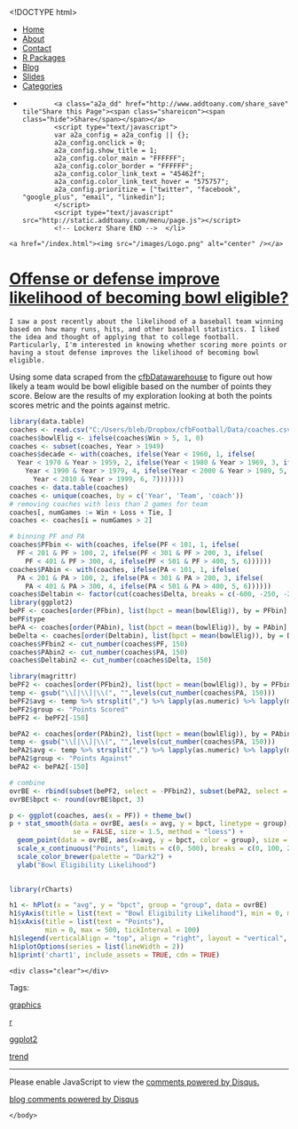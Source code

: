 <!DOCTYPE html>
<html>
  <head>
    <meta charset="utf-8">
    <title>Offense or defense improve likelihood of becoming bowl eligible?</title>
    <meta name="author" content="Brandon LeBeau" />
   <link rel="alternate" type="application/rss+xml" title="Educate-R" href="http://educate-r.org/feed.xml">
    <link rel="stylesheet" type="text/css" href="/stylesheets/newstyle.css">
    <link rel="stylesheet" href="/stylesheets/xcodeDkGrey.css">
    <script type='text/javascript' src="/stylesheets/highlight.pack.js"></script>
<script type="text/javascript">

    var _gaq = _gaq || [];
    _gaq.push(['_setAccount', 'UA-43425299-1']);
    _gaq.push(['_trackPageview']);

    (function() {
      var ga = document.createElement('script'); ga.type = 'text/javascript'; ga.async = true;
      ga.src = ('https:' == document.location.protocol ? 'https://ssl' : 'http://www') + '.google-analytics.com/ga.js';
      var s = document.getElementsByTagName('script')[0]; s.parentNode.insertBefore(ga, s);
    })();
 </script>

   </head>

  <body>
    <script>hljs.initHighlightingOnLoad();</script>

 <div id="navigation">
  <ul>
  <li><a href="/index.html">Home</a></li>
  <li><a href="/about.html">About</a></li>
  <li><a href="/contact.html">Contact</a></li>
  <li><a href="/projects.html">R Packages</a></li>
  <li><a href="/blog.html">Blog</a></li>
  <li><a href="/slides.html">Slides</a></li>
  <li><a href="/tags.html">Categories</a></li>
  <li>         <!-- Lockerz Share BEGIN -->
            <a class="a2a_dd" href="http://www.addtoany.com/share_save" tile"Share this Page"><span class="shareicon"><span class="hide">Share</span></span></a>
            <script type="text/javascript">
            var a2a_config = a2a_config || {};
            a2a_config.onclick = 0;
            a2a_config.show_title = 1;
            a2a_config.color_main = "FFFFFF";
            a2a_config.color_border = "FFFFFF";
            a2a_config.color_link_text = "45462f";
            a2a_config.color_link_text_hover = "575757";
            a2a_config.prioritize = ["twitter", "facebook",  "google_plus", "email", "linkedin"];
            </script>
            <script type="text/javascript" src="http://static.addtoany.com/menu/page.js"></script>
            <!-- Lockerz Share END -->  </li>
  </ul>
  </div>
  <div id="headerimg">
    <a href="/index.html"><img src="/images/Logo.png" alt="center" /></a>
  </div>
  <div class="content">
  <div class="blog">
   <!-- <h2>Offense or defense improve likelihood of becoming bowl eligible?</h2> -->
     <div class="full">
  <h1 class="entry-title">
    <a href="/Rmd/2014-09-05-winpct.Rmd" title="Offense or defense improve likelihood of becoming bowl eligible?" rel="bookmark">Offense or defense improve likelihood of becoming bowl eligible?</a>
  </h1>
  <div class="entry-content full-content">
    I saw a post recently about the likelihood of a baseball team winning based on how many runs, hits, and other baseball statistics. I liked the idea and thought of applying that to college football. Particularly, I'm interested in knowing whether scoring more points or having a stout defense improves the likelihood of becoming bowl eligible.  

Using some data scraped from the [cfbDatawarehouse](http://www.cfbdatawarehouse.com/) to figure out how likely a team would be bowl eligible based on the number of points they score. Below are the results of my exploration looking at both the points scores metric and the points against metric.

```r
library(data.table)
coaches <- read.csv("C:/Users/bleb/Dropbox/cfbFootball/Data/coaches.csv")
coaches$bowlElig <- ifelse(coaches$Win > 5, 1, 0)
coaches <- subset(coaches, Year > 1949)
coaches$decade <- with(coaches, ifelse(Year < 1960, 1, ifelse(
  Year < 1970 & Year > 1959, 2, ifelse(Year < 1980 & Year > 1969, 3, ifelse(
    Year < 1990 & Year > 1979, 4, ifelse(Year < 2000 & Year > 1989, 5, ifelse(
      Year < 2010 & Year > 1999, 6, 7)))))))
coaches <- data.table(coaches)
coaches <- unique(coaches, by = c('Year', 'Team', 'coach'))
# removing coaches with less than 2 games for team
coaches[, numGames := Win + Loss + Tie, ]
coaches <- coaches[i = numGames > 2]

# binning PF and PA
coaches$PFbin <- with(coaches, ifelse(PF < 101, 1, ifelse(
  PF < 201 & PF > 100, 2, ifelse(PF < 301 & PF > 200, 3, ifelse(
    PF < 401 & PF > 300, 4, ifelse(PF < 501 & PF > 400, 5, 6))))))
coaches$PAbin <- with(coaches, ifelse(PA < 101, 1, ifelse(
  PA < 201 & PA > 100, 2, ifelse(PA < 301 & PA > 200, 3, ifelse(
    PA < 401 & PA > 300, 4, ifelse(PA < 501 & PA > 400, 5, 6))))))
coaches$Deltabin <- factor(cut(coaches$Delta, breaks = c(-600, -250, -200, -150, -100, -50, 0, 50, 100, 150, 200, 250, 600)))
library(ggplot2)
bePF <- coaches[order(PFbin), list(bpct = mean(bowlElig)), by = PFbin]
bePF$type 
bePA <- coaches[order(PAbin), list(bpct = mean(bowlElig)), by = PAbin]
beDelta <- coaches[order(Deltabin), list(bpct = mean(bowlElig)), by = Deltabin]
coaches$PFbin2 <- cut_number(coaches$PF, 150)
coaches$PAbin2 <- cut_number(coaches$PA, 150)
coaches$Deltabin2 <- cut_number(coaches$Delta, 150)

library(magrittr)
bePF2 <- coaches[order(PFbin2), list(bpct = mean(bowlElig)), by = PFbin2]
temp <- gsub("\\[|\\]|\\(", "",levels(cut_number(coaches$PA, 150)))
bePF2$avg <- temp %>% strsplit(",") %>% lapply(as.numeric) %>% lapply(mean) %>% unlist
bePF2$group <- "Points Scored"
bePF2 <- bePF2[-150]

bePA2 <- coaches[order(PAbin2), list(bpct = mean(bowlElig)), by = PAbin2]
temp <- gsub("\\[|\\]|\\(", "",levels(cut_number(coaches$PA, 150)))
bePA2$avg <- temp %>% strsplit(",") %>% lapply(as.numeric) %>% lapply(mean) %>% unlist
bePA2$group <- "Points Against"
bePA2 <- bePA2[-150]

# combine
ovrBE <- rbind(subset(bePF2, select = -PFbin2), subset(bePA2, select = -PAbin2))
ovrBE$bpct <- round(ovrBE$bpct, 3)
```

```r
p <- ggplot(coaches, aes(x = PF)) + theme_bw() 
p + stat_smooth(data = ovrBE, aes(x = avg, y = bpct, linetype = group), 
                se = FALSE, size = 1.5, method = "loess") + 
  geom_point(data = ovrBE, aes(x=avg, y = bpct, color = group), size = 2) + 
  scale_x_continuous("Points", limits = c(0, 500), breaks = c(0, 100, 200, 300, 400, 500)) + 
  scale_color_brewer(palette = "Dark2") + 
  ylab("Bowl Eligibility Likelihood") 
  
```

```r
library(rCharts)

h1 <- hPlot(x = "avg", y = "bpct", group = "group", data = ovrBE)
h1$yAxis(title = list(text = "Bowl Eligibility Likelihood"), min = 0, max = 1, tickInterval = .1)
h1$xAxis(title = list(text = "Points"),
         min = 0, max = 500, tickInterval = 100)
h1$legend(verticalAlign = "top", align = "right", layout = "vertical", title = list(text = "Group"))
h1$plotOptions(series = list(lineWidth = 2))
h1$print('chart1', include_assets = TRUE, cdn = TRUE)
```



    <div class="clear"></div>
  </div>
  <p class="alt-font tight">
    Tags:&nbsp;
    
    <a href="/tags.html#graphics-ref" >graphics</a>
    
    <a href="/tags.html#r-ref" >r</a>
    
    <a href="/tags.html#ggplot2-ref" >ggplot2</a>
    
    <a href="/tags.html#trend-ref" >trend</a>
    
  </p>
  <p class="by-line">
    <span class="date full-date">
      <abbr class="published" title=""></abbr>
    </span>
  </p>
  <div class="clear"></div>
</div>
<div class="rule">
  <hr/>
</div>

<div id="disqus_thread"></div>
<script type="text/javascript">
  var disqus_shortname = 'rjourney';

  var disqus_url = "http://lebebr01.github.com/Rmd/2014-09-05-winpct.Rmd";

  (function() {
      var dsq = document.createElement('script'); dsq.type = 'text/javascript'; dsq.async = true;
      dsq.src = 'http://' + disqus_shortname + '.disqus.com/embed.js';
      (document.getElementsByTagName('head')[0] || document.getElementsByTagName('body')[0]).appendChild(dsq);
  })();
</script>
<noscript>Please enable JavaScript to view the <a href="http://disqus.com/?ref_noscript">comments powered by Disqus.</a></noscript>
<a href="http://disqus.com" class="dsq-brlink">blog comments powered by <span class="logo-disqus">Disqus</span></a>




  </div>
  </div>  
    </body>
</html>
